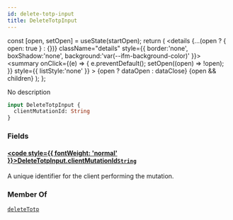 ```yaml
---
id: delete-totp-input
title: DeleteTotpInput
---
```









  const [open, setOpen] = useState(startOpen);
  return (
    <details {...(open ? { open: true } : {})} className="details" style={{ border:'none', boxShadow:'none', background:'var(--ifm-background-color)' }}>
      <summary
        onClick={(e) => {
          e.preventDefault();
          setOpen((open) => !open);
        }}
        style={{ listStyle:'none' }}
      >
      {open ? dataOpen : dataClose}
      </summary>
      {open && children}
    </details>
  );
};








No description


```graphql
input DeleteTotpInput {
  clientMutationId: String
}
```




### Fields

#### [<code style={{ fontWeight: 'normal' }}>DeleteTotpInput.<b>clientMutationId</b></code>](#)<Bullet />[`String`](/gql-api/types/scalars/string.mdx) <Badge class="badge badge--secondary" text="scalar"/> 
A unique identifier for the client performing the mutation.






### Member Of

[`deleteTotp`](/gql-api/api/mutations/delete-totp.mdx)  <Badge class="badge badge--secondary" text="mutation"/>

